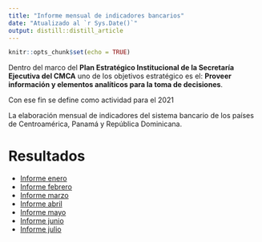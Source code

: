 ```yaml
---
title: "Informe mensual de indicadores bancarios"
date: "Atualizado al `r Sys.Date()`"
output: distill::distill_article
---
```


```r
knitr::opts_chunk$set(echo = TRUE)
```
Dentro del marco del **Plan Estratégico Institucional de la Secretaría Ejecutiva del CMCA**  uno de los objetivos estratégico es el: **Proveer información y elementos analíticos para la toma de decisiones**. 
 
Con ese fin se define como actividad para el 2021  

La elaboración mensual de indicadores del sistema bancario de los países de Centroamérica, Panamá y República Dominicana.


# Resultados

- [Informe enero](https://twitter.com/secmca/status/1351194449255297024)
- [Informe febrero](https://twitter.com/secmca/status/1364235966739853312)
- [Informe marzo](https://twitter.com/secmca/status/1374407272412016643)
- [Informe abril](https://twitter.com/secmca/status/1389589584204414986)
- [Informe mayo](https://twitter.com/secmca/status/1397596641167806471)
- [Informe junio](https://twitter.com/secmca/status/1410293790431191044)
- [Informe julio](https://twitter.com/secmca/status/1420392227252092932)
